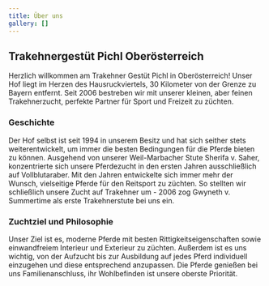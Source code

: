 ```yaml
---
title: Über uns
gallery: []
---
```

## Trakehnergestüt Pichl Oberösterreich

Herzlich willkommen am Trakehner Gestüt Pichl in Oberösterreich! Unser Hof liegt im Herzen des Hausruckviertels, 30 Kilometer von der Grenze zu Bayern entfernt. Seit 2006 bestreben wir mit unserer kleinen, aber feinen Trakehnerzucht, perfekte Partner für Sport und Freizeit zu züchten. 

### Geschichte

Der Hof selbst ist seit 1994 in unserem Besitz und hat sich seither stets weiterentwickelt, um immer die besten Bedingungen für die Pferde bieten zu können. Ausgehend von unserer Weil-Marbacher Stute Sherifa v. Saher, konzentrierte sich unsere Pferdezucht in den ersten Jahren ausschließlich auf Vollblutaraber. Mit den Jahren entwickelte sich immer mehr der Wunsch, vielseitige Pferde für den Reitsport zu züchten. So stellten wir schließlich unsere Zucht auf Trakehner um - 2006 zog Gwyneth v. Summertime als erste Trakehnerstute bei uns ein.

### Zuchtziel und Philosophie

Unser Ziel ist es, moderne Pferde mit besten Rittigkeitseigenschaften sowie einwandfreiem Interieur und Exterieur zu züchten. Außerdem ist es uns wichtig, von der Aufzucht bis zur Ausbildung auf jedes Pferd individuell einzugehen und diese entsprechend anzupassen. Die Pferde genießen bei uns Familienanschluss, ihr Wohlbefinden ist unsere oberste Priorität.
